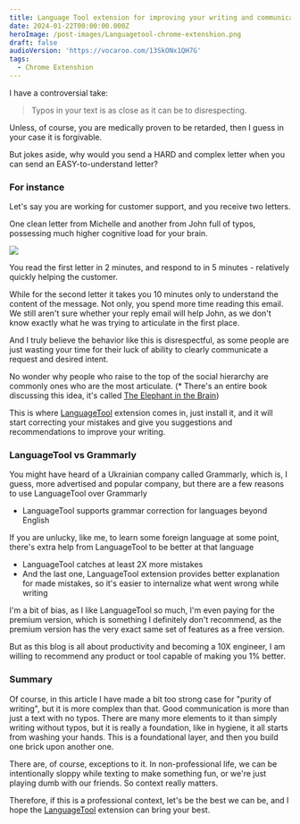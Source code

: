 ```yaml
---
title: Language Tool extension for improving your writing and communication
date: 2024-01-22T00:00:00.000Z
heroImage: /post-images/Languagetool-chrome-extenshion.png
draft: false
audioVersion: 'https://vocaroo.com/13SkONx1QH7G'
tags:
  - Chrome Extenshion
---
```


I have a controversial take:

> Typos in your text is as close as it can be to disrespecting.

Unless, of course, you are medically proven to be retarded, then I guess in your case it is forgivable.

But jokes aside, why would you send a HARD and complex letter when you can send an EASY-to-understand letter?

### For instance

Let's say you are working for customer support, and you receive two letters.

One clean letter from Michelle and another from John full of typos, possessing much higher cognitive load for your brain.

![](</post-images/Languagetool ILLUSTRATION.png>)

You read the first letter in 2 minutes, and respond to in 5 minutes - relatively quickly helping the customer.

While for the second letter it takes you 10 minutes only to understand the content of the message. Not only, you spend more time reading this email. We still aren't sure whether your reply email will help John, as we don't know exactly what he was trying to articulate in the first place.

And I truly believe the behavior like this is disrespectful, as some people are just wasting your time for their luck of ability to clearly communicate a request and desired intent.

No wonder why people who raise to the top of the social hierarchy are commonly ones who are the most articulate. (\* There's an entire book discussing this idea, it's called [The Elephant in the Brain](https://www.amazon.com/Elephant-Brain-Hidden-Motives-Everyday-ebook/dp/B077GZT9Q1/))

This is where [LanguageTool](https://chromewebstore.google.com/detail/grammar-checker-paraphras/oldceeleldhonbafppcapldpdifcinji) extension comes in, just install it, and it will start correcting your mistakes and give you suggestions and recommendations to improve your writing.

### LanguageTool vs Grammarly

You might have heard of a Ukrainian company called Grammarly, which is, I guess, more advertised and popular company, but there are a few reasons to use LanguageTool over Grammarly

* LanguageTool supports grammar correction for languages beyond English

If you are unlucky, like me, to learn some foreign language at some point, there's extra help from LanguageTool to be better at that language

* LanguageTool catches at least 2X more mistakes
* And the last one, LanguageTool extension provides better explanation for made mistakes, so it's easier to internalize what went wrong while writing

I'm a bit of bias, as I like LanguageTool so much, I'm even paying for the premium version, which is something I definitely don't recommend, as the premium version has the very exact same set of features as a free version.

But as this blog is all about productivity and becoming a 10X engineer, I am willing to recommend any product or tool capable of making you 1% better.

### Summary

Of course, in this article I have made a bit too strong case for "purity of writing", but it is more complex than that. Good communication is more than just a text with no typos. There are many more elements to it than simply writing without typos, but it is really a foundation, like in hygiene, it all starts from washing your hands. This is a foundational layer, and then you build one brick upon another one.

There are, of course, exceptions to it. In non-professional life, we can be intentionally sloppy while texting to make something fun, or we're just playing dumb with our friends. So context really matters.

Therefore, if this is a professional context, let's be the best we can be, and I hope the [LanguageTool](https://chromewebstore.google.com/detail/grammar-checker-paraphras/oldceeleldhonbafppcapldpdifcinji) extension can bring your best.
